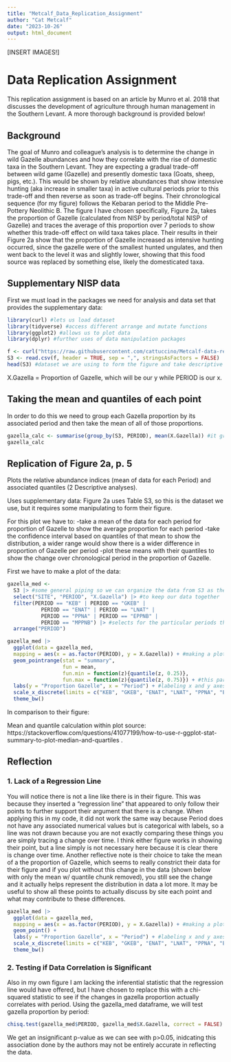 ```yaml
---
title: "Metcalf_Data_Replication_Assignment"
author: "Cat Metcalf"
date: "2023-10-26"
output: html_document
---
```


[INSERT IMAGES!]

# Data Replication Assignment

This replication assignment is based on an article by Munro et al. 2018 that discusses the development of agriculture through human management in the Southern Levant. A more thorough background is provided below!

## Background

The goal of Munro and colleague's analysis is to determine the change in wild Gazelle abundances and how they correlate with the rise of domestic taxa in the Southern Levant. They are expecting a gradual trade-off between wild game (Gazelle) and presently domestic taxa (Goats, sheep, pigs, etc.). This would be shown by relative abundances that show intensive hunting (aka increase in smaller taxa) in active cultural periods prior to this trade-off and then reverse as soon as trade-off begins. Their chronological sequence (for my figure) follows the Kebaran period to the Middle Pre-Pottery Neolithic B. The figure I have chosen specifically, Figure 2a, takes the proportion of Gazelle (calculated from NISP by period/total NISP of Gazelle) and traces the average of this proportion over 7 periods to show whether this trade-off effect on wild taxa takes place. Their results in their Figure 2a show that the proportion of Gazelle increased as intensive hunting occurred, since the gazelle were of the smallest hunted ungulates, and then went back to the level it was and slightly lower, showing that this food source was replaced by something else, likely the domesticated taxa. 

## Supplementary NISP data

First we must load in the packages we need for analysis and data set that provides the supplementary data:
```r
library(curl) #lets us load dataset
library(tidyverse) #access different arrange and mutate functions
library(ggplot2) #allows us to plot data
library(dplyr) #further uses of data manipulation packages

f <- curl("https://raw.githubusercontent.com/cattuccino/Metcalf-data-replication-assignment/main/AN588%20DataRep%20SuppData%202.csv")
S3 <- read.csv(f, header = TRUE, sep = ",", stringsAsFactors = FALSE)
head(S3) #dataset we are using to form the figure and take descriptive statistics

```
X.Gazella = Proportion of Gazelle, which will be our y while PERIOD is our x.

## Taking the mean and quantiles of each point
In order to do this we need to group each Gazella proportion by its associated period and then take the mean of all of those proportions.

```r
gazella_calc <- summarise(group_by(S3, PERIOD), mean(X.Gazella)) #it groups the output (X.Gazella) by Period from the dataset and then summarises these in a table for us to look at the data we will use for the next figure
gazella_calc
```

## Replication of Figure 2a, p. 5
Plots the relative abundance indices (mean of data for each Period) and associated quantiles (2 Descriptive analyses).

Uses supplementary data: Figure 2a uses Table S3, so this is the dataset we use, but it requires some manipulating to form their figure. 

For this plot we have to:
-take a mean of the data for each period for proportion of Gazelle to show the average proportion for each period
-take the confidence interval based on quantiles of that mean to show the distribution, a wider range would show there is a wider difference in proportion of Gazelle per period
-plot these means with their quantiles to show the change over chronological period in the proportion of Gazelle.

First we have to make a plot of the data: 

```r
gazella_med <- 
  S3 |> #some general piping so we can organize the data from S3 as they do
  select("SITE", "PERIOD", "X.Gazella") |> #to keep our data together
  filter(PERIOD == "KEB" | PERIOD == "GKEB" | 
           PERIOD == "ENAT" | PERIOD == "LNAT" | 
           PERIOD == "PPNA" | PERIOD == "EPPNB" | 
           PERIOD == "MPPNB") |> #selects for the particular periods they plot for
  arrange("PERIOD") 

```


```r
gazella_med |>
  ggplot(data = gazella_med, 
  mapping = aes(x = as.factor(PERIOD), y = X.Gazella)) + #making a plot comparing Period to proportion of Gazelle
  geom_pointrange(stat = "summary",
                  fun = mean,
                  fun.min = function(z){quantile(z, 0.25)},
                  fun.max = function(z){quantile(z, 0.75)}) + #this part of the calculation I found on a website (cited below), which takes the mean of each point while applying a confidence interval around each mean taken to show the range of distribution it could be (seen if you do not take the means and simply plot the values)
  labs(y = "Proportion Gazelle", x = "Period") + #labeling x and y axes
  scale_x_discrete(limits = c("KEB", "GKEB", "ENAT", "LNAT", "PPNA", "EPPNB", "MPPNB")) + #puts the periods in the order they have them in (chronological)
  theme_bw()
```
In comparison to their figure:



Mean and quantile calculation within plot source: https://stackoverflow.com/questions/41077199/how-to-use-r-ggplot-stat-summary-to-plot-median-and-quartiles .

## Reflection

### 1. Lack of a Regression Line
You will notice there is not a line like there is in their figure. This was because they inserted a "regression line" that appeared to only follow their points to further support their argument that there is a change. When applying this in my code, it did not work the same way because Period does not have any associated numerical values but is categorical with labels, so a line was not drawn because you are not exactly comparing these things you are simply tracing a change over time. I think either figure works in showing their point, but a line simply is not necessary here because it is clear there is change over time. Another reflective note is their choice to take the mean of a the proportion of Gazelle, which seems to really constrict their data for their figure and if you plot without this change in the data (shown below with only the mean w/ quantile chunk removed), you still see the change and it actually helps represent the distribution in data a lot more. It may be useful to show all these points to actually discuss by site each point and what may contribute to these differences.

```r
gazella_med |>
  ggplot(data = gazella_med, 
  mapping = aes(x = as.factor(PERIOD), y = X.Gazella)) + #making a plot comparing Period to proportion of Gazelle
  geom_point() +
  labs(y = "Proportion Gazelle", x = "Period") + #labeling x and y axes
  scale_x_discrete(limits = c("KEB", "GKEB", "ENAT", "LNAT", "PPNA", "EPPNB", "MPPNB")) + #puts the periods in the order they have them in (chronological)
  theme_bw()
```
### 2. Testing if Data Correlation is Significant
Also in my own figure I am lacking the inferential statistic that the regression line would have offered, but I have chosen to replace this with a chi-squared statistic to see if the changes in gazella proportion actually correlates with period. Using the gazella_med dataframe, we will test gazella proportion by period:
```r
chisq.test(gazella_med$PERIOD, gazella_med$X.Gazella, correct = FALSE)
```
We get an insignificant p-value as we can see with p>0.05, inidcating this association done by the authors may not be entirely accurate in reflecting the data.
